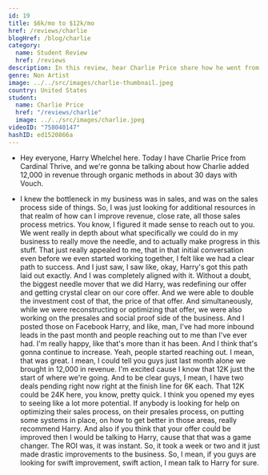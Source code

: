 ```yaml
---
id: 19
title: $6k/mo to $12k/mo
href: /reviews/charlie
blogHref: /blog/charlie
category:
  name: Student Review
  href: /reviews
description: In this review, hear Charlie Price share how he went from $6k/mo to $12k/mo in less than 30 days helping accountants build 6 figure practices.
genre: Non Artist
image: ../../src/images/charlie-thumbnail.jpeg
country: United States
student:
  name: Charlie Price
  href: "/reviews/charlie"
  image: ../../src/images/charlie.jpeg
videoID: "758040147"
hashID: ed1520866a
---
```


- Hey everyone, Harry Whelchel here. Today I have Charlie Price from Cardinal Thrive, and we're gonna be talking about how Charlie added 12,000 in revenue through organic methods in about 30 days with Vouch.

- I knew the bottleneck in my business was in sales, and was on the sales process side of things. So, I was just looking for additional resources in that realm of how can I improve revenue, close rate, all those sales process metrics. You know, I figured it made sense to reach out to you. We went really in depth about what specifically we could do in my business to really move the needle, and to actually make progress in this stuff. That just really appealed to me, that in that initial conversation even before we even started working together, I felt like we had a clear path to success. And I just saw, I saw like, okay, Harry's got this path laid out exactly. And I was completely aligned with it. Without a doubt, the biggest needle mover that we did Harry, was redefining our offer and getting crystal clear on our core offer. And we were able to double the investment cost of that, the price of that offer. And simultaneously, while we were reconstructing or optimizing that offer, we were also working on the presales and social proof side of the business. And I posted those on Facebook Harry, and like, man, I've had more inbound leads in the past month and people reaching out to me than I've ever had. I'm really happy, like that's more than it has been. And I think that's gonna continue to increase. Yeah, people started reaching out. I mean, that was great. I mean, I could tell you guys just last month alone we brought in 12,000 in revenue. I'm excited cause I know that 12K just the start of where we're going. And to be clear guys, I mean, I have two deals pending right now right at the finish line for 6K each. That 12K could be 24K here, you know, pretty quick. I think you opened my eyes to seeing like a lot more potential. If anybody is looking for help on optimizing their sales process, on their presales process, on putting some systems in place, on how to get better in those areas, really recommend Harry. And also if you think that your offer could be improved then I would be talking to Harry, cause that that was a game changer. The ROI was, it was instant. So, it took a week or two and it just made drastic improvements to the business. So, I mean, if you guys are looking for swift improvement, swift action, I mean talk to Harry for sure.
